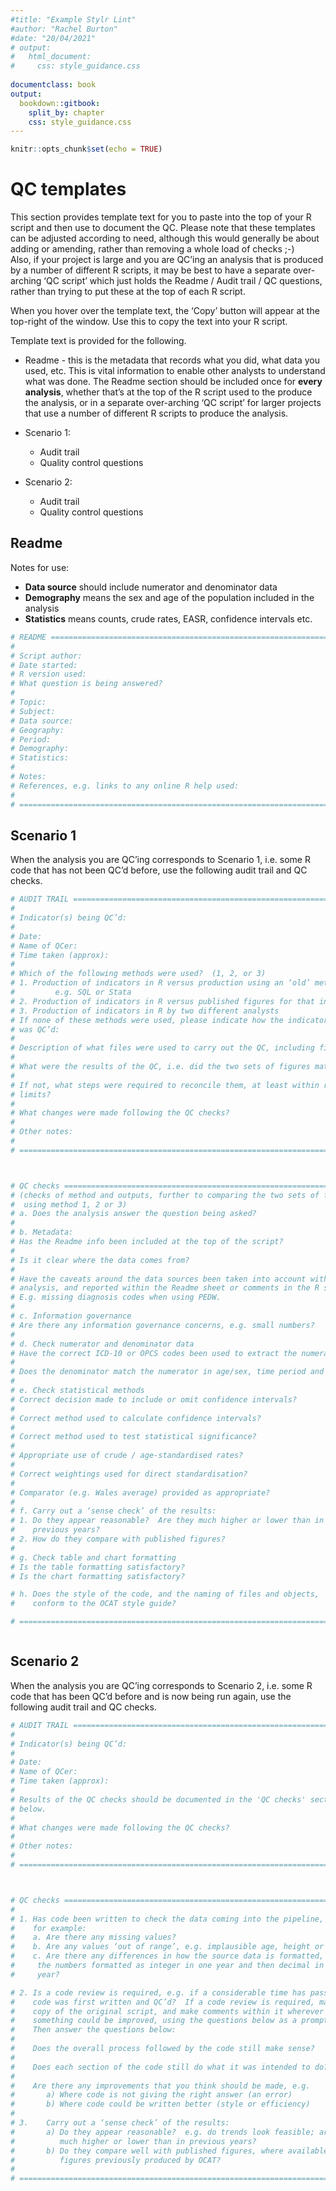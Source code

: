 ```yaml
---
#title: "Example Stylr Lint"
#author: "Rachel Burton"
#date: "20/04/2021"
# output: 
#   html_document:
#     css: style_guidance.css
    
documentclass: book
output:
  bookdown::gitbook:
    split_by: chapter
    css: style_guidance.css  
---
```


```r
knitr::opts_chunk$set(echo = TRUE)
```

# QC templates {#QC-template}
This section provides template text for you to paste into the top of 
your R script and then use to document the QC.  Please note that these templates can be adjusted according to need, although this would generally be about adding or amending, rather than removing a whole load of checks ;-)  
Also, if your project is large and you are QC'ing an analysis that is produced by a number of different R scripts, it may be best to have a separate over-arching 'QC script' which just holds the Readme / Audit trail / QC questions, rather than trying to put these at the top of each R script.

When you hover over the template text, the 'Copy' button will appear at the top-right of the window.  Use this to copy the text into your R script.

Template text is provided for the following.

* Readme - this is the metadata that records what you did, what data you used, etc. This is vital information to enable other analysts to understand what was done. The Readme section should be included once for **every analysis**, whether that's at the top of the R script used to the produce the analysis, or in a separate over-arching 'QC script' for larger projects that use a number of different R scripts to produce the analysis.

* Scenario 1: 
  - Audit trail
  - Quality control questions

* Scenario 2: 
  - Audit trail
  - Quality control questions
  
## Readme

Notes for use:

* **Data source** should include numerator and denominator data
* **Demography** means the sex and age of the population included in the analysis
* **Statistics** means counts, crude rates, EASR, confidence intervals etc. 

```r

# README =======================================================================
# 
# Script author:
# Date started:
# R version used:
# What question is being answered?
#
# Topic:
# Subject:
# Data source:
# Geography:
# Period:
# Demography:
# Statistics:
# 
# Notes:
# References, e.g. links to any online R help used:
# 
# ==============================================================================

```


## Scenario 1

When the analysis you are QC'ing corresponds to Scenario 1, i.e. some R code that has not been QC'd before, use the following audit trail and QC checks.

```r

# AUDIT TRAIL ==================================================================
# 
# Indicator(s) being QC’d:
#   
# Date: 
# Name of QCer:
# Time taken (approx):
#   
# Which of the following methods were used?  (1, 2, or 3)
# 1. Production of indicators in R versus production using an ‘old’ method,
#         e.g. SQL or Stata
# 2. Production of indicators in R versus published figures for that indicator
# 3. Production of indicators in R by two different analysts
# If none of these methods were used, please indicate how the indicator 
# was QC’d:
#       
# Description of what files were used to carry out the QC, including file paths:
#
# What were the results of the QC, i.e. did the two sets of figures match?
#
# If not, what steps were required to reconcile them, at least within reasonable
# limits?
#
# What changes were made following the QC checks?
#
# Other notes:
# 
# ==============================================================================



# QC checks ====================================================================
# (checks of method and outputs, further to comparing the two sets of figures
#  using method 1, 2 or 3)
# a. Does the analysis answer the question being asked?
#
# b. Metadata:
# Has the Readme info been included at the top of the script?
#
# Is it clear where the data comes from?
#
# Have the caveats around the data sources been taken into account within the 
# analysis, and reported within the Readme sheet or comments in the R script? 
# E.g. missing diagnosis codes when using PEDW.
#
# c. Information governance
# Are there any information governance concerns, e.g. small numbers?
#
# d. Check numerator and denominator data
# Have the correct ICD-10 or OPCS codes been used to extract the numerator data?
#
# Does the denominator match the numerator in age/sex, time period and area?
#
# e. Check statistical methods
# Correct decision made to include or omit confidence intervals?
#
# Correct method used to calculate confidence intervals?
#
# Correct method used to test statistical significance?
#
# Appropriate use of crude / age-standardised rates?
#
# Correct weightings used for direct standardisation?
#
# Comparator (e.g. Wales average) provided as appropriate?
#
# f. Carry out a ‘sense check’ of the results:
# 1. Do they appear reasonable?  Are they much higher or lower than in 
#    previous years?
# 2. How do they compare with published figures?
#
# g. Check table and chart formatting
# Is the table formatting satisfactory?
# Is the chart formatting satisfactory?

# h. Does the style of the code, and the naming of files and objects,
#    conform to the OCAT style guide?

# ==============================================================================



```

## Scenario 2

When the analysis you are QC'ing corresponds to Scenario 2, i.e. some R code that has been QC'd before and is now being run again, use the following audit trail and QC checks.

```r

# AUDIT TRAIL ==================================================================
# 
# Indicator(s) being QC’d:
#   
# Date: 
# Name of QCer:
# Time taken (approx):
#   
# Results of the QC checks should be documented in the 'QC checks' section 
# below.
#
# What changes were made following the QC checks?
#
# Other notes:
# 
# ==============================================================================



# QC checks ====================================================================
#
# 1. Has code been written to check the data coming into the pipeline, 
#    for example:
#    a.	Are there any missing values?
#    b.	Are any values ‘out of range’, e.g. implausible age, height or weight?
#    c.	Are there any differences in how the source data is formatted, e.g. are 
#     the numbers formatted as integer in one year and then decimal in another 
#     year?

# 2. Is a code review is required, e.g. if a considerable time has passed since the
#    code was first written and QC’d?  If a code review is required, make a 
#    copy of the original script, and make comments within it wherever you think
#    something could be improved, using the questions below as a prompt.
#    Then answer the questions below:
#    
#    Does the overall process followed by the code still make sense?
#
#    Does each section of the code still do what it was intended to do?
#
#    Are there any improvements that you think should be made, e.g.
#       a) Where code is not giving the right answer (an error)
#       b) Where code could be written better (style or efficiency)
# 
# 3.	Carry out a ‘sense check’ of the results:
#       a) Do they appear reasonable?  e.g. do trends look feasible; are the figures
#          much higher or lower than in previous years? 
#       b) Do they compare well with published figures, where available, or with
#          figures previously produced by OCAT?
#
# ==============================================================================



```
